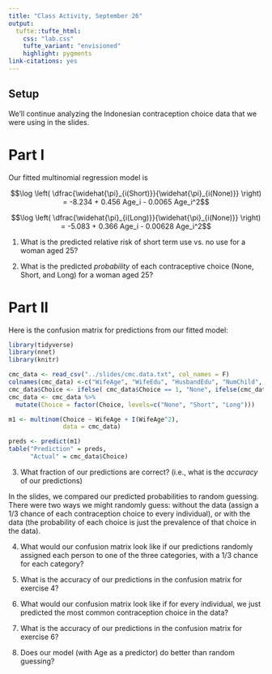 ```yaml
---
title: "Class Activity, September 26"
output: 
  tufte::tufte_html:
    css: "lab.css"
    tufte_variant: "envisioned"
    highlight: pygments
link-citations: yes
---
```


## Setup

We'll continue analyzing the Indonesian contraception choice data that we were using in the slides.

# Part I

Our fitted multinomial regression model is

$$\log \left( \dfrac{\widehat{\pi}_{i(Short)}}{\widehat{\pi}_{i(None)}} \right) = -8.234 + 0.456 Age_i - 0.0065 Age_i^2$$

$$\log \left( \dfrac{\widehat{\pi}_{i(Long)}}{\widehat{\pi}_{i(None)}} \right) = -5.083 + 0.366 Age_i - 0.00628 Age_i^2$$

1. What is the predicted relative risk of short term use vs. no use for a woman aged 25?

2. What is the predicted *probability* of each contraceptive choice (None, Short, and Long) for a woman aged 25?

# Part II

Here is the confusion matrix for predictions from our fitted model:

```r
library(tidyverse)
library(nnet)
library(knitr)

cmc_data <- read_csv("../slides/cmc.data.txt", col_names = F)
colnames(cmc_data) <-c("WifeAge", "WifeEdu", "HusbandEdu", "NumChild", "WifeRel", "WifeWork", "HusbandOcc","Living", "Media", "Choice")
cmc_data$Choice <- ifelse( cmc_data$Choice == 1, "None", ifelse(cmc_data$Choice==2, "Short", "Long"))
cmc_data <- cmc_data %>%
  mutate(Choice = factor(Choice, levels=c("None", "Short", "Long")))

m1 <- multinom(Choice ~ WifeAge + I(WifeAge^2), 
               data = cmc_data)
```

```r
preds <- predict(m1)
table("Prediction" = preds, 
      "Actual" = cmc_data$Choice)
```

3. What fraction of our predictions are correct? (i.e., what is the *accuracy* of our predictions)

In the slides, we compared our predicted probabilities to random guessing. There were two ways we might randomly guess: without the data (assign a 1/3 chance of each contraception choice to every individual), or with the data (the probability of each choice is just the prevalence of that choice in the data).

4. What would our confusion matrix look like if our predictions randomly assigned each person to one of the three categories, with a 1/3 chance for each category?

5. What is the accuracy of our predictions in the confusion matrix for exercise 4?

6. What would our confusion matrix look like if for every individual, we just predicted the most common contraception choice in the data?

7. What is the accuracy of our predictions in the confusion matrix for exercise 6?

8. Does our model (with Age as a predictor) do better than random guessing?